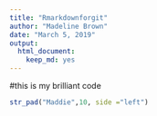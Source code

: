 ```yaml
---
title: "Rmarkdownforgit"
author: "Madeline Brown"
date: "March 5, 2019"
output: 
  html_document: 
    keep_md: yes
---
```

#this is my brilliant code
```r
str_pad("Maddie",10, side ="left")
```

